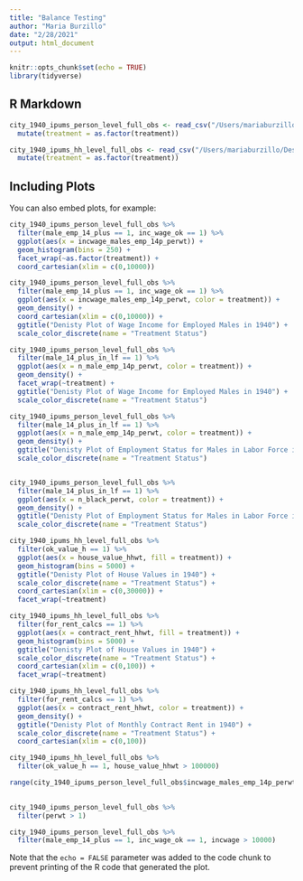```yaml
---
title: "Balance Testing"
author: "Maria Burzillo"
date: "2/28/2021"
output: html_document
---
```


```r
knitr::opts_chunk$set(echo = TRUE)
library(tidyverse)
```

## R Markdown

```r
city_1940_ipums_person_level_full_obs <- read_csv("/Users/mariaburzillo/Desktop/Thesis-Work/1930 - 1940 City Population Data/city_1940_ipums_person_level_full_obs.csv") %>%
  mutate(treatment = as.factor(treatment))

city_1940_ipums_hh_level_full_obs <- read_csv("/Users/mariaburzillo/Desktop/Thesis-Work/1930 - 1940 City Population Data/city_1940_ipums_hh_level_full_obs.csv") %>%
  mutate(treatment = as.factor(treatment))
```

## Including Plots

You can also embed plots, for example:

```r
city_1940_ipums_person_level_full_obs %>%
  filter(male_emp_14_plus == 1, inc_wage_ok == 1) %>%
  ggplot(aes(x = incwage_males_emp_14p_perwt)) +
  geom_histogram(bins = 250) +
  facet_wrap(~as.factor(treatment)) +
  coord_cartesian(xlim = c(0,10000))

city_1940_ipums_person_level_full_obs %>%
  filter(male_emp_14_plus == 1, inc_wage_ok == 1) %>%
  ggplot(aes(x = incwage_males_emp_14p_perwt, color = treatment)) +
  geom_density() +
  coord_cartesian(xlim = c(0,10000)) +
  ggtitle("Denisty Plot of Wage Income for Employed Males in 1940") +
  scale_color_discrete(name = "Treatment Status")

city_1940_ipums_person_level_full_obs %>%
  filter(male_14_plus_in_lf == 1) %>%
  ggplot(aes(x = n_male_emp_14p_perwt, color = treatment)) +
  geom_density() +
  facet_wrap(~treatment) +
  ggtitle("Denisty Plot of Wage Income for Employed Males in 1940") +
  scale_color_discrete(name = "Treatment Status")

city_1940_ipums_person_level_full_obs %>%
  filter(male_14_plus_in_lf == 1) %>%
  ggplot(aes(x = n_male_emp_14p_perwt, color = treatment)) +
  geom_density() +
  ggtitle("Denisty Plot of Employment Status for Males in Labor Force in 1940") +
  scale_color_discrete(name = "Treatment Status")


city_1940_ipums_person_level_full_obs %>%
  filter(male_14_plus_in_lf == 1) %>%
  ggplot(aes(x = n_black_perwt, color = treatment)) +
  geom_density() +
  ggtitle("Denisty Plot of Employment Status for Males in Labor Force in 1940") +
  scale_color_discrete(name = "Treatment Status")

```

```r
city_1940_ipums_hh_level_full_obs %>%
  filter(ok_value_h == 1) %>%
  ggplot(aes(x = house_value_hhwt, fill = treatment)) +
  geom_histogram(bins = 5000) +
  ggtitle("Denisty Plot of House Values in 1940") +
  scale_color_discrete(name = "Treatment Status") +
  coord_cartesian(xlim = c(0,30000)) +
  facet_wrap(~treatment)

city_1940_ipums_hh_level_full_obs %>%
  filter(for_rent_calcs == 1) %>%
  ggplot(aes(x = contract_rent_hhwt, fill = treatment)) +
  geom_histogram(bins = 5000) +
  ggtitle("Denisty Plot of House Values in 1940") +
  scale_color_discrete(name = "Treatment Status") +
  coord_cartesian(xlim = c(0,100)) +
  facet_wrap(~treatment)

city_1940_ipums_hh_level_full_obs %>%
  filter(for_rent_calcs == 1) %>%
  ggplot(aes(x = contract_rent_hhwt, color = treatment)) +
  geom_density() +
  ggtitle("Denisty Plot of Monthly Contract Rent in 1940") +
  scale_color_discrete(name = "Treatment Status") +
  coord_cartesian(xlim = c(0,100))
```

```r
city_1940_ipums_hh_level_full_obs %>%
  filter(ok_value_h == 1, house_value_hhwt > 100000)
```

```r
  
range(city_1940_ipums_person_level_full_obs$incwage_males_emp_14p_perwt[city_1940_ipums_person_level_full_obs$inc_wage_ok == 1])
  

city_1940_ipums_person_level_full_obs %>%
  filter(perwt > 1)

city_1940_ipums_person_level_full_obs %>%
  filter(male_emp_14_plus == 1, inc_wage_ok == 1, incwage > 10000)
```

Note that the `echo = FALSE` parameter was added to the code chunk to prevent printing of the R code that generated the plot.

